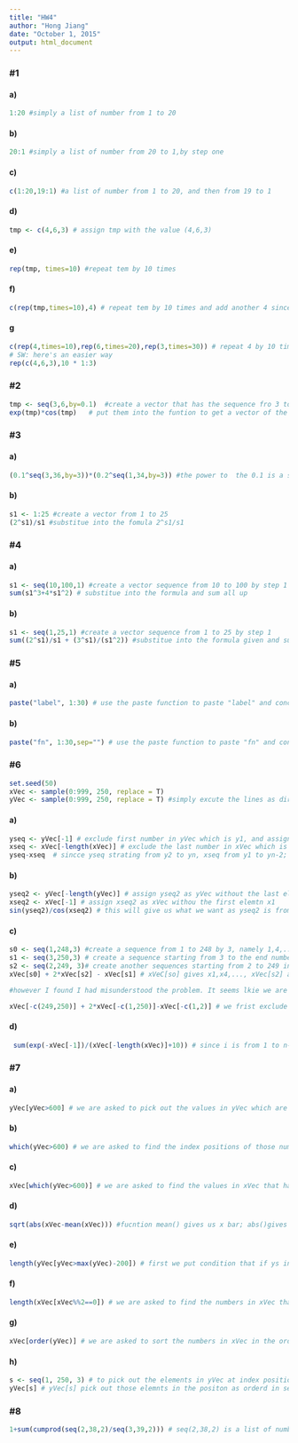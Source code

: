 ```yaml
---
title: "HW4"
author: "Hong Jiang"
date: "October 1, 2015"
output: html_document
---
```


### #1
#### a) 

```r
1:20 #simply a list of number from 1 to 20
```

#### b)
```r
20:1 #simply a list of number from 20 to 1,by step one
```
#### c)
```r
c(1:20,19:1) #a list of number from 1 to 20, and then from 19 to 1
```
#### d)
```r
tmp <- c(4,6,3) # assign tmp with the value (4,6,3)
```
#### e)
```r
rep(tmp, times=10) #repeat tem by 10 times
```
#### f)
```r
c(rep(tmp,times=10),4) # repeat tem by 10 times and add another 4 since 4 occurs 11 times
```
#### g
```r
c(rep(4,times=10),rep(6,times=20),rep(3,times=30)) # repeat 4 by 10 times, repeat 6 by 20 times and repeat 3 by 30 times as required
# SW: here's an easier way
rep(c(4,6,3),10 * 1:3)
```

### #2
```r
tmp <- seq(3,6,by=0.1)  #create a vector that has the sequence fro 3 to 6 by step 0.1
exp(tmp)*cos(tmp)   # put them into the funtion to get a vector of the values we want
```
### #3
#### a)
```r
(0.1^seq(3,36,by=3))*(0.2^seq(1,34,by=3)) #the power to  the 0.1 is a sequence from 3 to 36 by step 3 and the port to the 0.2 is a sequence from 1 to 34 by the step 3
```
#### b)
```r
s1 <- 1:25 #create a vector from 1 to 25
(2^s1)/s1 #substitue into the fomula 2^s1/s1
```
### #4
#### a)
```r
s1 <- seq(10,100,1) #create a vector sequence from 10 to 100 by step 1
sum(s1^3+4*s1^2) # substitue into the formula and sum all up 
```
#### b)
```r
s1 <- seq(1,25,1) #create a vector sequence from 1 to 25 by step 1
sum((2^s1)/s1 + (3^s1)/(s1^2)) #substitue into the formula given and sum them up
```
### #5
#### a)
```r
paste("label", 1:30) # use the paste function to paste "label" and concatenate it with a string of number from 1 to 30, with a single space in between
```
#### b)
```r
paste("fn", 1:30,sep="") # use the paste function to paste "fn" and concatenate each of them with a string of numbers from 1 to 30;this time, we want there is no space in between so we set sep="" and make it empty
```
### #6
```r
set.seed(50)
xVec <- sample(0:999, 250, replace = T)
yVec <- sample(0:999, 250, replace = T) #simply excute the lines as directed
```
#### a)
```r
yseq <- yVec[-1] # exclude first number in yVec which is y1, and assign the rest to y1
xseq <- xVec[-length(xVec)] # exclude the last number in xVec which is xn, and assign the rest to x1
yseq-xseq  # sincce yseq strating from y2 to yn, xseq from y1 to yn-2; yseq-xseq will give what we want; like y2-x1, y3-x2,,..,. yn-xn-1
```
#### b)
```r
yseq2 <- yVec[-length(yVec)] # assign yseq2 as yVec without the last element yn
xseq2 <- xVec[-1] # assign xseq2 as xVec withou the first elemtn x1
sin(yseq2)/cos(xseq2) # this will give us what we want as yseq2 is from y1 to yn-1 and xseq2 is from x2 to xn
```
#### c)
```r
s0 <- seq(1,248,3) #create a sequence from 1 to 248 by 3, namely 1,4,...,248. we createsuch sequence becasue all xs in those positions in that order will be picked out as itself
s1 <- seq(3,250,3) # create a sequence starting from 3 to the end number of xVec which is 250 in this case by step 3, namely 3,6,,..we want such sequence since the xs in those positions will all be deducted later, we want to pick them out first
s2 <- seq(2,249, 3)# create another sequences starting from 2 to 249 in this case by step 3 since the xs in those positions will all be multiplied by 2 and added up
xVec[s0] + 2*xVec[s2] - xVec[s1] # xVeC[so] gives x1,x4,..., xVec[s2] allows us to pick numbers from xVec from the positon 2,5,8,..or simply x2,x5,x8...;xVec[s1] allows us to pick xs from the position 3,6,9..., or simply x3,x6,x9...; therefore, the result will be like x1+2x2-x3,x4+2x5-x6,...,which is we want

#however I found I had misunderstood the problem. It seems lkie we are asked to create the vector(x1+2x2-x3,x2+2x3-x4,...,x248+2x249-x250). so I will redo it in the following: 

xVec[-c(249,250)] + 2*xVec[-c(1,250)]-xVec[-c(1,2)] # we frist exclude the last tow number since those are the only two that will not be itself, then we exclude the frist and last number, since those are the only tow that will not be multiplied by 2; we also exclude first and second elemment as they will not be decucted. therefore, we will have what we want 


```
#### d)
```r
 sum(exp(-xVec[-1])/(xVec[-length(xVec)]+10)) # since i is from 1 to n-1, so x(i+1)s is the same as from x2 to xn, so we exclude x1 by xVec[-1]; same reason for xis, they are just the same as from x1 to x(n-1), we we exclude the xn by xVec[-length(xVec)]. after puuting them into the denpendant variable in the formula , we use sum to sum up all terms
```
### #7
#### a)
```r
yVec[yVec>600] # we are asked to pick out the values in yVec which are >600, so we put the condition yVec>600, this will be true if the values in yVecs is >600,  then we pick out those values which are in the position true using yVec[]
```
#### b)
```r
which(yVec>600) # we are asked to find the index positions of those numbers with values > 600, so we use which funtion, which gives us the index postions
```
#### c)
```r
xVec[which(yVec>600)] # we are asked to find the values in xVec that has the same index positions as those values>600 have in yVec, so we find index postions of those ys, and using xVec to pick the values from those index position in xVec
```
#### d)
```r
sqrt(abs(xVec-mean(xVec))) #fucntion mean() gives us x bar; abs()gives us the absolute value of the differences between each xs and xbar; take the squre root of those absolute values by sqrt()
```
#### e)
```r
length(yVec[yVec>max(yVec)-200]) # first we put condition that if ys in yVec are within 200 of the max values in yVec;it will be true if a number in yVec is bigger than the max-200; yvec[] will pick up all those numbers that stasify the condition; length[] will simply count how many numbers are picked out, which is we want

```
#### f)
```r
length(xVec[xVec%%2==0]) # we are asked to find the numbers in xVec that are divisible by 2 and count them, so we put the conditon that if the remainder of xs devided by 2 is 0, using %%2==0; then xVec[] picks out those numbers stasifying the condition; using length[] gives us the total number of values that are stasifed.
```
#### g)
```r
xVec[order(yVec)] # we are asked to sort the numbers in xVec in the order of increasing values in yVec. using fucntino order(yVec) will give us the order of increasing values in yVec, then xVec[] generates a new verctor that are the numbers in XVec but placed in the order of order(yVec)
```
#### h)
```r
s <- seq(1, 250, 3) # to pick out the elements in yVec at index positions 1,4,7,..  we simply generate a sequence like that, from 1 to 250 by step 3
yVec[s] # yVec[s] pick out those elemnts in the positon as orderd in sequence s
```

### #8
```r
1+sum(cumprod(seq(2,38,2)/seq(3,39,2))) # seq(2,38,2) is a list of number like 2,4,6,..,38; seq(3,39,2) is a list of number like 3,5,7,9,..,39. since each term (except ) in the question is generated by multiplying the previous term to the sequence term, we use cumulative product cumprod() which allows us to get the sequence we want; then using sum() sums all the terms up puls the whcih is the first term. 
```









